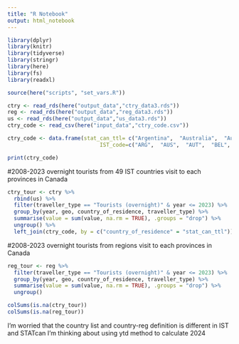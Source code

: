```yaml
---
title: "R Notebook"
output: html_notebook
---
```


```r
library(dplyr)
library(knitr)
library(tidyverse)
library(stringr)
library(here)
library(fs)
library(readxl)

source(here("scripts", "set_vars.R"))
```

```r
ctry <- read_rds(here("output_data","ctry_data3.rds"))
reg <- read_rds(here("output_data","reg_data3.rds"))
us <- read_rds(here("output_data","us_data3.rds"))
ctry_code <- read_csv(here("input_data","ctry_code.csv"))
```
```r
ctry_code <- data.frame(stat_can_ttl= c("Argentina",  "Australia",  "Austria",  "Belgium",  "Brazil",  "Bulgaria",  "China",  "Croatia",  "Czechia",  "Denmark",  "Egypt",  "Finland",  "France",  "Germany",  "Greece",  "Hong Kong",  "Hungary",  "India",  "Indonesia",  "Iran",  "Ireland",  "Israel",  "Italy",  "Japan",  "Korea, South",  "Macao",  "Malaysia",  "Mexico",  "Morocco",  "Netherlands",  "Norway",  "Philippines",  "Poland",  "Portugal",  "Russian Federation",  "Saudi Arabia",  "Singapore",  "South Africa, Republic of",  "Spain",  "Sweden",  "Switzerland",  "Taiwan",  "Thailand",  "Türkiye",  "Ukraine",  "United Arab Emirates",  "United Kingdom",  "United States of America residents entering Canada",  "Viet Nam",  "Rest of Caribbean",  "Rest of Central America",  "Rest of Emerging Europe",  "Rest of Middle East",  "Rest of North Africa",  "Rest of North America",  "Rest of Northeast Asia",  "Rest of Oceania",  "Rest of South America",  "Rest of South Asia",  "Rest of Southeast Asia",  "Rest of Sub-Saharan Africa",  "Rest of Western Europe",  "Caribbean",  "Central America",  "Emerging Europe",  "North Africa",  "North America",  "Northeast Asia",  "Oceania",  "South America",  "South Asia",  "Southeast Asia",  "Sub-Saharan Africa",  "Western Europe",  "Middle East"),
                             IST_code=c("ARG",  "AUS",  "AUT",  "BEL",  "BRA",  "BGR",  "CHN",  "HRV",  "CZE",  "DNK",  "EGY",  "FIN",  "FRA",  "DEU",  "GRC",  "HKG",  "HUN",  "IND",  "IDN",  "IRN",  "IRL",  "ISR",  "ITA",  "JPN",  "KOR",  "MAC",  "MYS",  "MEX",  "MAR",  "NLD",  "NOR",  "PHL",  "POL",  "PRT",  "RUS",  "SAU",  "SGP",  "ZAF",  "ESP",  "SWE",  "CHE",  "TAW",  "THA",  "TUR",  "UKR",  "ARE",  "GBR",  "USA",  "VNM",  "RCAR",  "RCMA",  "REEU",  "RMES",  "RNAF",  "RNMA",  "RNEA",  "ROCE",  "RSMA",  "RSAS",  "RSEA",  "RSSA",  "RWEU",  "CAR",  "CAM",  "EEU",  "NAF",  "NMA",  "NEA",  "OCE",  "SAM",  "SAS",  "SEA",  "SSA",  "WEU",  "MES"))

print(ctry_code)
```

#2008-2023 overnight tourists from 49 IST countries visit to each provinces in Canada
```r
ctry_tour <- ctry %>%
  rbind(us) %>%
  filter(traveller_type == "Tourists (overnight)" & year <= 2023) %>%
  group_by(year, geo, country_of_residence, traveller_type) %>%
  summarise(value = sum(value, na.rm = TRUE), .groups = "drop") %>%
  ungroup() %>%
  left_join(ctry_code, by = c("country_of_residence" = "stat_can_ttl"))
```

#2008-2023 overnight tourists from regions visit to each provinces in Canada
```r
reg_tour <- reg %>%
  filter(traveller_type == "Tourists (overnight)" & year <= 2023) %>%
  group_by(year, geo, country_of_residence, traveller_type) %>%
  summarise(value = sum(value, na.rm = TRUE), .groups = "drop") %>%
  ungroup()
```

```r
colSums(is.na(ctry_tour))
colSums(is.na(reg_tour))
```

I'm worried that the country list and country-reg definition is different in IST and STATcan
I'm thinking about using ytd method to calculate 2024
